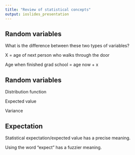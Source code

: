 ```yaml
---
title: "Review of statistical concepts"
output: ioslides_presentation
---
```


## Random variables

What is the difference between these two types of variables?

X = age of next person who walks through the door

Age when finished grad school = age now + x

## Random variables

Distribution function

Expected value

Variance

## Expectation

Statistical expectation/expected value has a precise meaning.

Using the word "expect" has a fuzzier meaning.